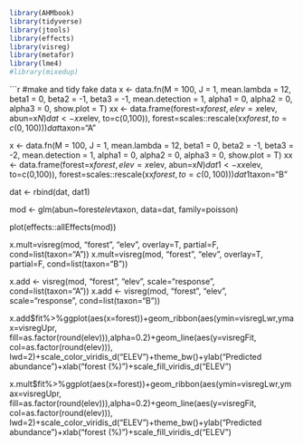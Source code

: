 ```r
library(AHMbook)
library(tidyverse)
library(jtools)
library(effects)
library(visreg)
library(metafor)
library(lme4)
#library(mixedup)
```

```r
#make and tidy fake data
 x <- data.fn(M = 100, J = 1, mean.lambda = 12, beta1 = 0, beta2 = -1, beta3 = -1,
   mean.detection = 1, alpha1 = 0, alpha2 = 0, alpha3 = 0, show.plot = T)
 xx <- data.frame(forest=x$forest, elev=x$elev, abun=x$N)
  dat <-  xx%>%mutate(elev = scales::rescale(xx$elev, to=c(0,100)), forest=scales::rescale(xx$forest, to=c(0,100)))
dat$taxon="A"

 x <- data.fn(M = 100, J = 1, mean.lambda = 12, beta1 = 0, beta2 = -1, beta3 = -2,
   mean.detection = 1, alpha1 = 0, alpha2 = 0, alpha3 = 0, show.plot = T)
 xx <- data.frame(forest=x$forest, elev=x$elev, abun=x$N)
 dat1 <-  xx%>%mutate(elev = scales::rescale(xx$elev, to=c(0,100)), forest=scales::rescale(xx$forest, to=c(0,100)))
  dat1$taxon="B"

dat <-  rbind(dat, dat1)

mod <- glm(abun~forest*elev*taxon, data=dat, family=poisson)

plot(effects::allEffects(mod))

x.mult=visreg(mod, "forest", "elev",  overlay=T, partial=F, cond=list(taxon="A"))
x.mult=visreg(mod, "forest", "elev",  overlay=T, partial=F, cond=list(taxon="B"))

x.add <- visreg(mod, "forest", "elev", scale="response", cond=list(taxon="A"))
x.add <- visreg(mod, "forest", "elev", scale="response", cond=list(taxon="B"))


x.add$fit%>%ggplot(aes(x=forest))+geom_ribbon(aes(ymin=visregLwr,ymax=visregUpr, fill=as.factor(round(elev))),alpha=0.2)+geom_line(aes(y=visregFit, col=as.factor(round(elev))), lwd=2)+scale_color_viridis_d("ELEV")+theme_bw()+ylab("Predicted abundance")+xlab("forest (%)")+scale_fill_viridis_d("ELEV")

x.mult$fit%>%ggplot(aes(x=forest))+geom_ribbon(aes(ymin=visregLwr,ymax=visregUpr, fill=as.factor(round(elev))),alpha=0.2)+geom_line(aes(y=visregFit, col=as.factor(round(elev))), lwd=2)+scale_color_viridis_d("ELEV")+theme_bw()+ylab("Predicted abundance")+xlab("forest (%)")+scale_fill_viridis_d("ELEV")

